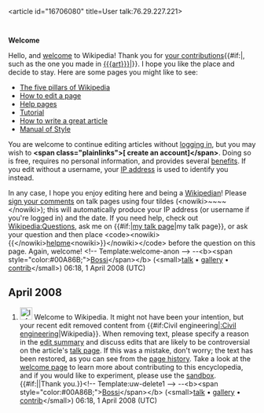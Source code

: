 <article id="16706080" title=User talk:76.29.227.221>
	<talkpage id="16706080" title="User talk:76.29.227.221">
'''Welcome'''

Hello, and [[Wikipedia:Introduction|welcome]] to Wikipedia! Thank you for [[Special:Contributions/{{BASEPAGENAME}}|your contributions]]{{#if:|, such as the one you made in [[{{{art}}}]]|}}. I hope you like the place and decide to stay. Here are some pages you might like to see:

* [[Wikipedia:Five pillars|The five pillars of Wikipedia]]
* [[Wikipedia:How to edit a page|How to edit a page]]
* [[Help:Contents|Help pages]]
* [[Wikipedia:Tutorial|Tutorial]]
* [[Wikipedia:How to write a great article|How to write a great article]]
* [[Wikipedia:Manual of Style|Manual of Style]]

You are welcome to continue editing articles without [[Special:Userlogin|logging in]], but you may wish to '''&lt;span class=&quot;plainlinks&quot;&gt;[{{fullurl:Special:Userlogin|type=signup}} create an account]&lt;/span&gt;'''. Doing so is free, requires no personal information, and provides several [[Wikipedia:Why create an account?|benefits]]. If you edit without a username, your [[IP address]] is used to identify you instead.

In any case, I hope you enjoy editing here and being a [[Wikipedia:Wikipedians|Wikipedian]]! Please [[Wikipedia:Signatures|sign your comments]] on talk pages using four tildes (&lt;nowiki&gt;~~~~&lt;/nowiki&gt;); this will automatically produce your IP address (or username if you're logged in) and the date. If you need help, check out [[Wikipedia:Questions]], ask me on {{#if:|[[user talk:{{{1}}}|my talk page]]|my talk page}}, or ask your question and then place &lt;code&gt;&lt;nowiki&gt;{{&lt;/nowiki&gt;[[:Category:Wikipedians looking for help|helpme]]&lt;nowiki&gt;}}&lt;/nowiki&gt;&lt;/code&gt; before the question on this page. Again, welcome! &lt;!-- Template:welcome-anon --&gt; --&lt;b&gt;&lt;span style=&quot;color:#00A86B;&quot;&gt;[[User:Thisisbossi|Bossi]]&lt;/span&gt;&lt;/b&gt; (&lt;small&gt;[[User talk:Thisisbossi|talk]] • [[:commons:User:Thisisbossi/Gallery|gallery]] • [[Special:Contributions/Thisisbossi|contrib]]&lt;/small&gt;) 06:18, 1 April 2008 (UTC)

==April 2008==

#[[Image:Information.svg|25px]] Welcome to Wikipedia. It might not have been your intention, but your recent edit removed content from {{#if:Civil engineering|[[:Civil engineering]]|Wikipedia}}.  When removing text, please specify a reason in the [[Help:Edit summary|edit summary]] and discuss edits that are likely to be controversial on the article's [[Wikipedia:Talk page|talk page]]. If this was a mistake, don't worry; the text has been restored, as you can see from the [[Help:Page history|page history]]. Take a look at the [[Wikipedia:Welcome|welcome page]] to learn more about contributing to this encyclopedia, and if you would like to experiment, please use the [[Wikipedia:Sandbox|sandbox]].  {{#if:|{{{2}}}|Thank you.}}&lt;!-- Template:uw-delete1 --&gt; --&lt;b&gt;&lt;span style=&quot;color:#00A86B;&quot;&gt;[[User:Thisisbossi|Bossi]]&lt;/span&gt;&lt;/b&gt; (&lt;small&gt;[[User talk:Thisisbossi|talk]] • [[:commons:User:Thisisbossi/Gallery|gallery]] • [[Special:Contributions/Thisisbossi|contrib]]&lt;/small&gt;) 06:18, 1 April 2008 (UTC)
	</talkpage>
</article>